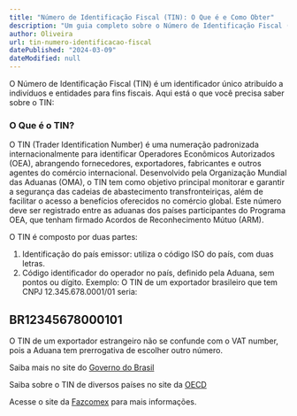 ```yaml
---
title: "Número de Identificação Fiscal (TIN): O Que é e Como Obter"
description: "Um guia completo sobre o Número de Identificação Fiscal (TIN), explicando sua importância, como é atribuído e como obter o TIN em diferentes países."
author: Oliveira
url: tin-numero-identificacao-fiscal
datePublished: "2024-03-09"
dateModified: null
---
```


O Número de Identificação Fiscal (TIN) é um identificador único atribuído a indivíduos e entidades para fins fiscais. Aqui está o que você precisa saber sobre o TIN:

### O Que é o TIN?

O TIN (Trader Identification Number) é uma numeração padronizada internacionalmente para identificar Operadores Econômicos Autorizados (OEA), abrangendo fornecedores, exportadores, fabricantes e outros agentes do comércio internacional. Desenvolvido pela Organização Mundial das Aduanas (OMA), o TIN tem como objetivo principal monitorar e garantir a segurança das cadeias de abastecimento transfronteiriças, além de facilitar o acesso a benefícios oferecidos no comércio global. Este número deve ser registrado entre as aduanas dos países participantes do Programa OEA, que tenham firmado Acordos de Reconhecimento Mútuo (ARM).

O TIN é composto por duas partes:
1) Identificação do país emissor: utiliza o
código ISO do país, com duas letras.
2) Código identificador do operador no
país, definido pela Aduana, sem pontos ou
dígito.
Exemplo: O TIN de um exportador brasileiro
que tem CNPJ 12.345.678.0001/01 seria:

## BR12345678000101

O TIN de um exportador estrangeiro não se
confunde com o VAT number, pois a Aduana
tem prerrogativa de escolher outro número. 

Saiba mais no site do [Governo do Brasil](https://www.gov.br/receitafederal/pt-br/assuntos/aduana-e-comercio-exterior/importacao-e-exportacao/oea/espaco-do-operador-oea/comunicacoes-oea/2021-01-20_tin.pdf)

Saiba sobre o TIN de diversos países no site da [OECD](https://web-archive.oecd.org/tax/automatic-exchange/crs-implementation-and-assistance/tax-identification-numbers/index.htm)

Acesse o site da [Fazcomex](https://www.fazcomex.com.br/npi/o-que-e-o-tin/) para mais informações.